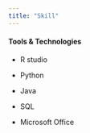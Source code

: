 ```yaml
---
title: "Skill"
---
```




#### Tools & Technologies

  - R studio
  
  - Python

  - Java

  - SQL
  
  - Microsoft Office
  

